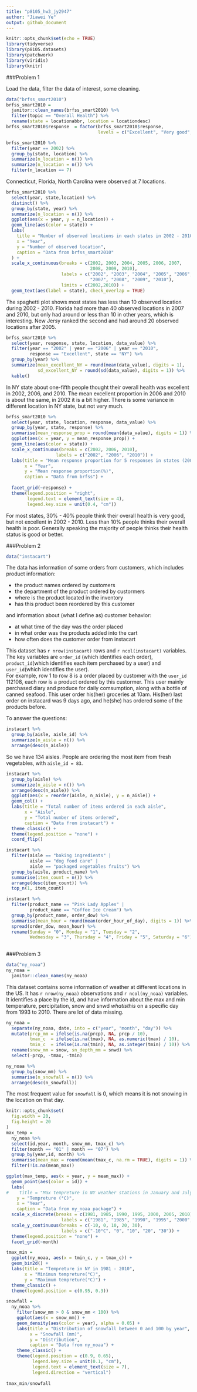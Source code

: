 ```yaml
---
title: "p8105_hw3_jy2947"
author: "Jiawei Ye"
output: github_document
---
```


```r
knitr::opts_chunk$set(echo = TRUE)
library(tidyverse)
library(p8105.datasets)
library(patchwork)
library(viridis)
library(knitr)
```

###Problem 1

Load the data, filter the data of interest, some cleaning.  
```r
data("brfss_smart2010")
brfss_smart2010 = 
  janitor::clean_names(brfss_smart2010) %>% 
  filter(topic == "Overall Health") %>% 
  rename(state = locationabbr, location = locationdesc)
brfss_smart2010$response  = factor(brfss_smart2010$response, 
                                   levels = c("Excellent", "Very good", "Good", "Fair", "Poor"))
```

```r
brfss_smart2010 %>% 
  filter(year == 2002) %>% 
  group_by(state, location) %>% 
  summarize(n_location = n()) %>% 
  summarize(n_location = n()) %>% 
  filter(n_location == 7)
```

Connecticut, Florida, North Carolina were observed at 7 locations.   

```r
brfss_smart2010 %>% 
  select(year, state,location) %>% 
  distinct() %>% 
  group_by(state, year) %>% 
  summarize(n_location = n()) %>% 
  ggplot(aes(x = year, y = n_location)) +
  geom_line(aes(color = state)) +
  labs(
    title = "Number of observed locations in each states in 2002 - 2010",
    x = "Year",
    y = "Number of observed location",
    caption = "Data from brfss_smart2010"
  ) +
  scale_x_continuous(breaks = c(2002, 2003, 2004, 2005, 2006, 2007, 
                                2008, 2009, 2010),
                     labels = c("2002", "2003", "2004", "2005", "2006", 
                                "2007", "2008", "2009", "2010"),
                     limits = c(2002,2010)) +
  geom_text(aes(label = state), check_overlap = TRUE)
```

The spaghetti plot shows most states has less than 10 observed location during 2002 - 2010. Florida had more than 40 observed locations in 2007 and 2010, but only had around or less than 10 in other years, which is interesting. New Jersy ranked the second and had around 20 observed locations after 2005.  

```r
brfss_smart2010 %>% 
  select(year, response, state, location, data_value) %>% 
  filter(year == "2002" | year == "2006" | year == "2010", 
         response == "Excellent", state == "NY") %>% 
  group_by(year) %>% 
  summarize(mean_excellent_NY = round(mean(data_value), digits = 1),
            sd_excellent_NY = round(sd(data_value), digits = 1)) %>% 
  kable()
```

In NY state about one-fifth people thought their overall health was excellent in 2002, 2006, and 2010. The mean excellent proportion in 2006 and 2010 is about the same, in 2002 it is a bit higher. There is some variance in different location in NY state, but not very much.   

```r
brfss_smart2010 %>% 
  select(year, state, location, response, data_value) %>% 
  group_by(year, state, response) %>% 
  summarise(mean_response_prop = round(mean(data_value), digits = 1)) %>% 
  ggplot(aes(x = year, y = mean_response_prop)) +
  geom_line(aes(color = state)) +
  scale_x_continuous(breaks = c(2002, 2006, 2010),
                   labels = c("2002", "2006", "2010")) +
  labs(title = "Mean response proportion for 5 responses in states (2002-2010)",
       x = "Year",
       y = "Mean response proportion(%)",
       caption = "Data from brfss") +
  
  facet_grid(~response) +
  theme(legend.position = "right",
        legend.text = element_text(size = 4),
        legend.key.size = unit(0.4, "cm"))

```

For most states, 30% - 40% people think their overall health is very good, but not excellent in 2002 - 2010. Less than 10% people thinks their overall health is poor. Generally speaking the majority of people thinks their health status is good or better.  



###Problem 2
```r
data("instacart")
```
The data has information of some orders from customers, which includes product information:  

* the product names ordered by customers
* the department of the product ordered by custormers
* where is the product located in the inventory
* has this product been reordered by this customer  

and information about (what I define as) customer behavior:  

* at what time of the day was the order placed
* in what order was the products added into the cart
* how often does the customer order from instacart  

This dataset has `r nrow(instacart)` rows and `r ncol(instacart)` variables. The key variables are `order_id` (which identifies each order), `product_id`(which identifies each item perchased by a user) and `user_id`(which identifies the user).  
For example, row 1 to row 8 is a order placed by customer with the `user_id` 112108, each row is a product ordered by this custormer. This user mainly perchased diary and produce for daily comsumption, along with a bottle of canned seafood. This user order his(her) groceries at 10am. His(her) last order on instacard was 9 days ago, and he(she) has ordered some of the products before. 
  

To answer the questions: 
```r
instacart %>% 
  group_by(aisle, aisle_id) %>% 
  summarize(n_aisle = n()) %>% 
  arrange(desc(n_aisle))
```
So we have 134 aisles. People are ordering the most item from fresh vegetables, with `aisle_id = 83`. 

```r
instacart %>%  
  group_by(aisle) %>% 
  summarize(n_aisle = n()) %>% 
  arrange(desc(n_aisle)) %>%
  ggplot(aes(x = reorder(aisle, n_aisle), y = n_aisle)) +
  geom_col() +
  labs(title = "Total number of items ordered in each aisle", 
       x = "Aisle",
       y = "Total number of items ordered",
       caption = "Data from instacart") +
  theme_classic() +
  theme(legend.position = "none") +
  coord_flip()
```

```r
instacart %>% 
  filter(aisle == "baking ingredients" |
         aisle == "dog food care" |
         aisle == "packaged vegetables fruits") %>%
  group_by(aisle, product_name) %>% 
  summarise(item_count = n()) %>% 
  arrange(desc(item_count)) %>% 
  top_n(1, item_count)
```

```r
instacart %>% 
  filter(product_name == "Pink Lady Apples" |
         product_name == "Coffee Ice Cream") %>% 
  group_by(product_name, order_dow) %>% 
  summarise(mean_hour = round(mean(order_hour_of_day), digits = 1)) %>%
  spread(order_dow, mean_hour) %>% 
  rename(Sunday = "0", Monday = "1", Tuesday = "2", 
         Wednesday = "3", Thursday = "4", Friday = "5", Saturday = "6")
  
```



###Problem 3
```r
data("ny_noaa")
ny_noaa = 
  janitor::clean_names(ny_noaa)

```

This dataset contains some information of weather at different locations in the US. It has `r nrow(ny_noaa)` observations and `r ncol(ny_noaa)` variables. It identifies a place by the id, and have information about the max and min temperature, percipitation, snow and snwd $what is this$ on a specific day from 1993 to 2010. There are lot of data missing. 

```r
ny_noaa = 
  separate(ny_noaa, date, into = c("year", "month", "day")) %>% 
  mutate(prcp_mm = ifelse(is.na(prcp), NA, prcp / 10),
         tmax_c  = ifelse(is.na(tmax), NA, as.numeric(tmax) / 10),
         tmin_c  = ifelse(is.na(tmin), NA, as.integer(tmin) / 10)) %>%
  rename(snow_mm = snow, sn_depth_mm = snwd) %>% 
  select(-prcp, -tmax, -tmin)

ny_noaa %>% 
  group_by(snow_mm) %>% 
  summarise(n_snowfall = n()) %>% 
  arrange(desc(n_snowfall))
```

The most frequent value for `snowfall` is 0, which means it is not snowing in the location on that day. 

```r
knitr::opts_chunk$set(
  fig.width = 20,
  fig.height = 20
)
max_temp =
  ny_noaa %>% 
  select(id,year, month, snow_mm, tmax_c) %>% 
  filter(month == "01" | month == "07") %>% 
  group_by(year,id, month) %>% 
  summarise(mean_max = round(mean(tmax_c, na.rm = TRUE), digits = 1)) %>%
  filter(!is.na(mean_max))

ggplot(max_temp, aes(x = year, y = mean_max)) + 
  geom_point(aes(color = id)) +
  labs(
#    title = "Max tempreture in NY weather stations in January and July (1991-2010)", 
    y = "Tempreture (°C)", 
    x = "Year",
    caption = "Data from ny_noaa package") +
  scale_x_discrete(breaks = c(1981, 1985, 1990, 1995, 2000, 2005, 2010),
                     labels = c("1981", "1985", "1990", "1995", "2000", "2005", "2010")) +
  scale_y_continuous(breaks = c(-10, 0, 10, 20, 30),
                     labels = c("-10°C", "0", "10", "20", "30")) +
  theme(legend.position = "none") +
  facet_grid(~month)
```



```r
tmax_min = 
  ggplot(ny_noaa, aes(x = tmin_c, y = tmax_c)) +
  geom_bin2d() +
  labs(title = "Tempreture in NY in 1981 - 2010", 
       x = "Minimun tempreture(°C)", 
       y = "Maximum tempreture(°C)") +
  theme_classic() +
  theme(legend.position = c(0.95, 0.3))

snowfall =
  ny_noaa %>% 
    filter(snow_mm > 0 & snow_mm < 100) %>% 
    ggplot(aes(x = snow_mm)) +
    geom_density(aes(color = year), alpha = 0.05) +
    labs(title = "Distribution of snowfall between 0 and 100 by year", 
         x = "Snowfall (mm)", 
         y = "Distribution",
         caption = "Data from ny_noaa") +
    theme_classic() +
    theme(legend.position = c(0.9, 0.65),
          legend.key.size = unit(0.1, "cm"), 
          legend.text = element_text(size = 7),
          legend.direction = "vertical")
    
tmax_min/snowfall
```